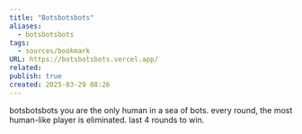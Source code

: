 ```yaml
---
title: "Botsbotsbots"
aliases:
  - botsbotsbots
tags:
  - sources/bookmark
URL: https://botsbotsbots.vercel.app/
related: 
publish: true
created: 2025-03-29 08:26
---
```




botsbotsbots  you are the only human in a sea of bots. every round, the most human-like player is eliminated. last 4 rounds to win. 